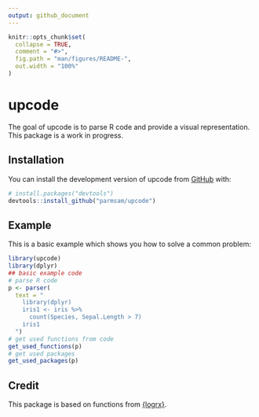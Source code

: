 ```yaml
---
output: github_document
---
```


<!-- README.md is generated from README.Rmd. Please edit that file -->

```r
knitr::opts_chunk$set(
  collapse = TRUE,
  comment = "#>",
  fig.path = "man/figures/README-",
  out.width = "100%"
)
```

# upcode

<!-- badges: start -->
<!-- badges: end -->

The goal of upcode is to parse R code and provide a visual representation. This package is a work in progress.

## Installation

You can install the development version of upcode from [GitHub](https://github.com/) with:

``` r
# install.packages("devtools")
devtools::install_github("parmsam/upcode")
```

## Example

This is a basic example which shows you how to solve a common problem:

```r
library(upcode)
library(dplyr)
## basic example code
# parse R code
p <- parser(
  text = "
    library(dplyr)
    iris1 <- iris %>%
      count(Species, Sepal.Length > 7)
    iris1
  ")
# get used functions from code
get_used_functions(p)
# get used packages
get_used_packages(p)
```
## Credit

This package is based on functions from [{logrx}](https://github.com/pharmaverse/logrx).
